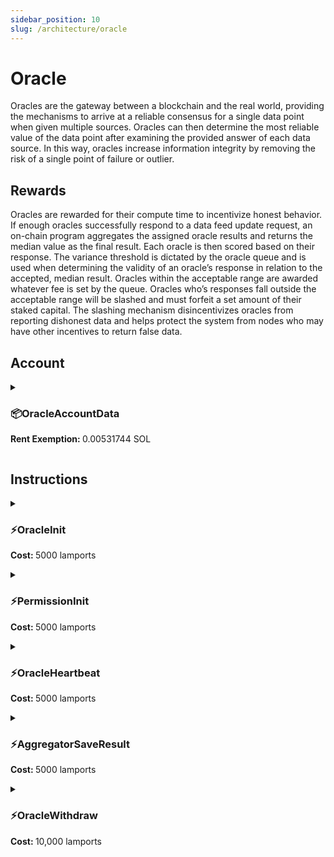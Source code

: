 ```yaml
---
sidebar_position: 10
slug: /architecture/oracle
---
```


# Oracle

Oracles are the gateway between a blockchain and the real world, providing the mechanisms to arrive at a reliable consensus for a single data point when given multiple sources. Oracles can then determine the most reliable value of the data point after examining the provided answer of each data source. In this way, oracles increase information integrity by removing the risk of a single point of failure or outlier.

## Rewards

Oracles are rewarded for their compute time to incentivize honest behavior. If enough oracles successfully respond to a data feed update request, an on-chain program aggregates the assigned oracle results and returns the median value as the final result. Each oracle is then scored based on their response. The variance threshold is dictated by the oracle queue and is used when determining the validity of an oracle’s response in relation to the accepted, median result. Oracles within the acceptable range are awarded whatever fee is set by the queue. Oracles who’s responses fall outside the acceptable range will be slashed and must forfeit a set amount of their staked capital. The slashing mechanism disincentivizes oracles from reporting dishonest data and helps protect the system from nodes who may have other incentives to return false data.

## Account



<details>
<summary>

### 📦OracleAccountData

<b>Rent Exemption: </b>0.00531744 SOL

</summary>

<OracleAccountData />

</details>

## Instructions



<details>
<summary>

### ⚡OracleInit

<b>Cost: </b>5000 lamports

</summary>

<OracleInit />

</details>

<details>
<summary>

### ⚡PermissionInit

<b>Cost: </b>5000 lamports

</summary>

<PermissionInit />

</details>

<details>
<summary>

### ⚡OracleHeartbeat

<b>Cost: </b>5000 lamports

</summary>

<OracleHeartbeat />

</details>
<details>
<summary>

### ⚡AggregatorSaveResult

<b>Cost: </b>5000 lamports

</summary>

<AggregatorSaveResult />

</details>
<details>
<summary>

### ⚡OracleWithdraw

<b>Cost: </b>10,000 lamports

</summary>

<OracleWithdraw />

</details>
